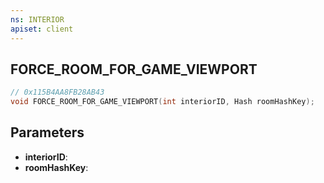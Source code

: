 ```yaml
---
ns: INTERIOR
apiset: client
---
```

## FORCE_ROOM_FOR_GAME_VIEWPORT

```c
// 0x115B4AA8FB28AB43
void FORCE_ROOM_FOR_GAME_VIEWPORT(int interiorID, Hash roomHashKey);
```


## Parameters
* **interiorID**:
* **roomHashKey**: